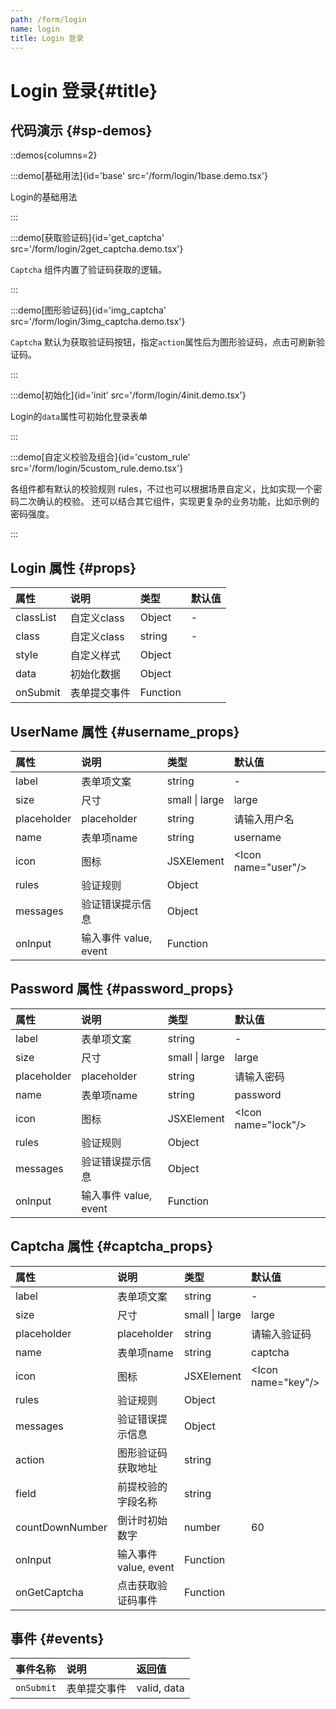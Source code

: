```yaml
---
path: /form/login
name: login
title: Login 登录
---
```



<div class="sys-ctx-main-left">

# Login 登录\{#title\}

## 代码演示 \{#sp-demos\}

::demos{columns=2}

:::demo[基础用法]{id='base' src='/form/login/1base.demo.tsx'}

Login的基础用法

:::


:::demo[获取验证码]{id='get_captcha' src='/form/login/2get_captcha.demo.tsx'}

`Captcha` 组件内置了验证码获取的逻辑。

:::


:::demo[图形验证码]{id='img_captcha' src='/form/login/3img_captcha.demo.tsx'}

`Captcha` 默认为获取验证码按钮，指定`action`属性后为图形验证码，点击可刷新验证码。

:::


:::demo[初始化]{id='init' src='/form/login/4init.demo.tsx'}

Login的`data`属性可初始化登录表单

:::


:::demo[自定义校验及组合]{id='custom_rule' src='/form/login/5custom_rule.demo.tsx'}

各组件都有默认的校验规则 rules，不过也可以根据场景自定义，比如实现一个密码二次确认的校验。
还可以结合其它组件，实现更复杂的业务功能，比如示例的密码强度。

:::



## Login 属性 \{#props\}

| 属性 | 说明 | 类型 | 默认值 |
| :--- | :---- | :--- | :--- |
|classList|自定义class|Object|-|
|class|自定义class|string|-|
|style|自定义样式|Object||
|data|初始化数据|Object||
|onSubmit|表单提交事件|Function||


## UserName 属性 \{#username_props\}

| 属性 | 说明 | 类型 | 默认值 |
| :--- | :---- | :--- | :--- |
|label|表单项文案|string|-|
|size|尺寸|small &#124; large|large|
|placeholder|placeholder|string|请输入用户名|
|name|表单项name|string|username|
|icon|图标|JSXElement|\<Icon name="user"/\>|
|rules|验证规则|Object||
|messages|验证错误提示信息|Object||
|onInput|输入事件 value, event|Function||


## Password 属性 \{#password_props\}

| 属性 | 说明 | 类型 | 默认值 |
| :--- | :---- | :--- | :--- |
|label|表单项文案|string|-|
|size|尺寸|small &#124; large|large|
|placeholder|placeholder|string|请输入密码|
|name|表单项name|string|password|
|icon|图标|JSXElement|\<Icon name="lock"/\>|
|rules|验证规则|Object||
|messages|验证错误提示信息|Object||
|onInput|输入事件 value, event|Function||


## Captcha 属性 \{#captcha_props\}

| 属性 | 说明 | 类型 | 默认值 |
| :--- | :---- | :--- | :--- |
|label|表单项文案|string|-|
|size|尺寸|small &#124; large|large|
|placeholder|placeholder|string|请输入验证码|
|name|表单项name|string|captcha|
|icon|图标|JSXElement|\<Icon name="key"/\>|
|rules|验证规则|Object||
|messages|验证错误提示信息|Object||
|action|图形验证码获取地址|string||
|field|前提校验的字段名称|string||
|countDownNumber|倒计时初始数字|number|60|
|onInput|输入事件 value, event|Function||
|onGetCaptcha|点击获取验证码事件|Function||



## 事件 \{#events\}

| 事件名称 | 说明 | 返回值|
| :--- | :---- | :--- |
|`onSubmit`|表单提交事件|valid, data|



</div>

